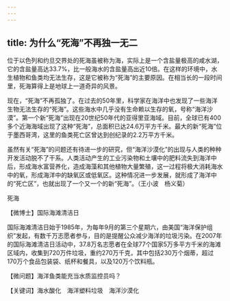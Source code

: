 ```yaml
---
---
---
```

title: 为什么“死海”不再独一无二
---




位于以色列和约旦交界处的死海虽被称为海，实际上是一个含盐量极高的咸水湖，它的含盐量高达33.7%，比一般海水的含盐量高出近10倍。在这样的环境中，水生植物和鱼类均无法生存，这是它被称为“死海”的主要原因。在相当长的一段时间里，死海算得上是地球上一道奇异的风景。

现在，“死海”不再孤独了。在过去的50年里，科学家在海洋中也发现了一些海洋生物无法生存的“死海”。这些海水中几乎没有生命赖以生存的氧，号称“海洋沙漠”。第一个新“死海”出现在20世纪50年代的亚得里亚海域。目前，全球已有400多个近海海域出现了这种“死海”，总面积已达24.6万平方千米。最大的新“死海”位于墨西哥湾，这里的鱼类死亡区曾达到创纪录的2.2万平方千米。

虽然有关“死海”的问题还有待进一步的研究，但“海洋沙漠化”的出现与人类的种种开发活动脱不了干系。人类活动产生的工业污染物和土壤中的肥料流失到海洋中后，形成海水富营养化，造成海藻和其他植物大量繁殖，这一过程将极大消耗海水中的氧，形成海洋中的缺氧区或低氧区。这种情况进一步发展，就形成了海洋中的“死亡区”，也就出现了一个又一个的新“死海”。（王小波　杨义菊）

死海





【微博士】国际海滩清洁日

国际海滩清洁日始于1985年，为每年9月的第三个星期六，由美国“海洋保护组织”发起，有数千万志愿者参与，目的是提醒公众减少海洋的垃圾污染。在2007年的国际海滩清洁日活动中，37.8万名志愿者在全球77个国家5万多平方千米的海滩区域内，收集到720万件垃圾，重约270万千克，其中包括230万个烟蒂，超过170万个食品包装袋、纸杯和餐具，以及120万个饮料瓶。



【微问题】海洋鱼类能充当水质监控员吗？

【关键词】海水酸化　海洋塑料垃圾　海洋沙漠化